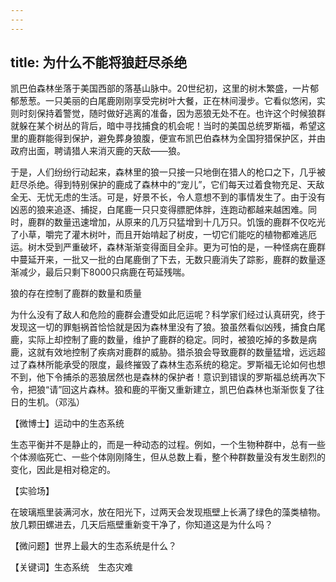 ```yaml
---
---
---
```

title: 为什么不能将狼赶尽杀绝
---




凯巴伯森林坐落于美国西部的落基山脉中。20世纪初，这里的树木繁盛，一片郁郁葱葱。一只美丽的白尾鹿刚刚享受完树叶大餐，正在林间漫步。它看似悠闲，实则时刻保持着警觉，随时做好逃离的准备，因为恶狼无处不在。也许这个时候狼群就躲在某个树丛的背后，暗中寻找捕食的机会呢！当时的美国总统罗斯福，希望这里的鹿群能得到保护，避免葬身狼腹，便宣布凯巴伯森林为全国狩猎保护区，并由政府出面，聘请猎人来消灭鹿的天敌——狼。

于是，人们纷纷行动起来，森林里的狼一只接一只地倒在猎人的枪口之下，几乎被赶尽杀绝。得到特别保护的鹿成了森林中的“宠儿”，它们每天过着食物充足、天敌全无、无忧无虑的生活。可是，好景不长，令人意想不到的事情发生了。由于没有凶恶的狼来追逐、捕捉，白尾鹿一只只变得膘肥体胖，连跑动都越来越困难。同时，鹿群的数量迅速增加，从原来的几万只猛增到十几万只。饥饿的鹿群不仅吃光了小草，嚼完了灌木树叶，而且开始啃起了树皮，一切它们能吃的植物都难逃厄运。树木受到严重破坏，森林渐渐变得面目全非。更为可怕的是，一种怪病在鹿群中蔓延开来，一批又一批的白尾鹿倒了下去，无数只鹿消失了踪影，鹿群的数量逐渐减少，最后只剩下8000只病鹿在苟延残喘。

狼的存在控制了鹿群的数量和质量



为什么没有了敌人和危险的鹿群会遭受如此厄运呢？科学家们经过认真研究，终于发现这一切的罪魁祸首恰恰就是因为森林里没有了狼。狼虽然看似凶残，捕食白尾鹿，实际上却控制了鹿的数量，维护了鹿群的稳定。同时，被狼吃掉的多数是病鹿，这就有效地控制了疾病对鹿群的威胁。猎杀狼会导致鹿群的数量猛增，远远超过了森林所能承受的限度，最终摧毁了森林生态系统的稳定。罗斯福无论如何也想不到，他下令捕杀的恶狼居然也是森林的保护者！意识到错误的罗斯福总统再次下令，把狼“请”回这片森林。狼和鹿的平衡又重新建立，凯巴伯森林也渐渐恢复了往日的生机。（邓泓）





【微博士】运动中的生态系统

生态平衡并不是静止的，而是一种动态的过程。例如，一个生物种群中，总有一些个体濒临死亡、一些个体刚刚降生，但从总数上看，整个种群数量没有发生剧烈的变化，因此是相对稳定的。

【实验场】

在玻璃瓶里装满河水，放在阳光下，过两天会发现瓶壁上长满了绿色的藻类植物。放几颗田螺进去，几天后瓶壁重新变干净了，你知道这是为什么吗？

【微问题】世界上最大的生态系统是什么？

【关键词】生态系统　生态灾难